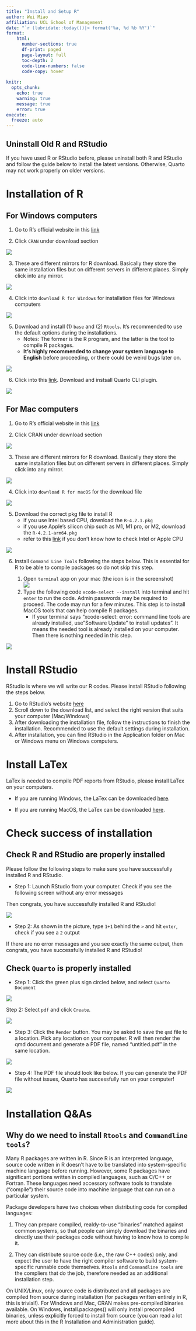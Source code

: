 ```yaml
---
title: "Install and Setup R"
author: Wei Miao
affiliation: UCL School of Management
date: "`r (lubridate::today())|> format('%a, %d %b %Y')`"
format:
    html:
      number-sections: true
      df-print: paged
      page-layout: full
      toc-depth: 2
      code-line-numbers: false
      code-copy: hover
      
knitr:
  opts_chunk:
    echo: true
    warning: true
    message: true
    error: true
execute: 
  freeze: auto
---
```


::: callout-important
## Uninstall Old R and RStudio

If you have used R or RStudio before, please uninstall both R and RStudio and follow the guide below to install the latest versions. Otherwise, Quarto may not work properly on older versions.
:::

# Installation of R

## For Windows computers

1.  Go to R's official website in this [link](https://www.r-project.org)

2.  Click `CRAN` under download section

![](images/R%20homepage.png)

3.  These are different mirrors for R download. Basically they store the same installation files but on different servers in different places. Simply click into any mirror.

![](images/R%20mirror.png)

4.  Click into `download R for Windows` for installation files for Windows computers

![](images/R%20download.png)

5.  Download and install (1) `base` and (2) `Rtools`. It's recommended to use the default options during the installations.
    -   Notes: The former is the R program, and the latter is the tool to compile R packages.
    -   **It's highly recommended to change your system language to English** before proceeding, or there could be weird bugs later on.

![](images/R%20windows.png)

6.  Click into this [link](https://quarto.org/docs/get-started/). Download and instsall Quarto CLI plugin.

![](images/quarto%20CLI.png)

## For Mac computers

1.  Go to R's official website in this [link](https://www.r-project.org)

2.  Click CRAN under download section

![](images/R%20homepage.png)

3.  These are different mirrors for R download. Basically they store the same installation files but on different servers in different places. Simply click into any mirror.

![](images/R%20mirror.png)

4.  Click into `download R for macOS` for the download file

![](images/R%20download.png)

5.  Download the correct pkg file to install R
    -   if you use Intel based CPU, download the `R-4.2.1.pkg`
    -   if you use Apple's silicon chip such as M1, M1 pro, or M2, download the `R-4.2.1-arm64.pkg`
    -   refer to this [link](https://support.apple.com/en-gb/HT211814) if you don't know how to check Intel or Apple CPU

![](images/R%20macos.png)

6.  Install `Command Line Tools` following the steps below. This is essential for R to be able to compile packages so do not skip this step.

    1.  Open `terminal` app on your mac (the icon is in the screenshot)\
        ![](images/R%20terminal.png)\
    2.  Type the following code `xcode-select --install` into terminal and hit `enter` to run the code. Admin passwords may be required to proceed. The code may run for a few minutes. This step is to install MacOS tools that can help compile R packages.
        -   If your terminal says "xcode-select: error: command line tools are already installed, use"Software Update" to install updates". It means the needed tool is already installed on your computer. Then there is nothing needed in this step.

![](images/R%20commandline%20tools.png)

# Install RStudio  

RStudio is where we will write our R codes. Please install RStudio following the steps below.

1.  Go to RStudio's website [here](https://www.rstudio.com/products/rstudio/download/#download)
2.  Scroll down to the download list, and select the right version that suits your computer (Mac/Windows)
3.  After downloading the installation file, follow the instructions to finish the installation. Recommended to use the default settings during installation.
4.  After installation, you can find RStudio in the Application folder on Mac or Windows menu on Windows computers.

# Install LaTex

LaTex is needed to compile PDF reports from RStudio, please install LaTex on your computers.

-   If you are running Windows, the LaTex can be downloaded [here](https://mirror.ctan.org/systems/texlive/tlnet/install-tl-windows.exe).

-   If you are running MacOS, the LaTex can be downloaded [here](https://tug.org/mactex/mactex-download.html).

# Check success of installation

## Check R and RStudio are properly installed

Please follow the following steps to make sure you have successfully installed R and RStudio.

-   Step 1: Launch RStudio from your computer. Check if you see the following screen without any error messages

Then congrats, you have successfully installed R and RStudio!

![](images/post-installation%20check.png)

-   Step 2: As shown in the picture, type `1+1` behind the `>` and hit `enter`, check if you see a `2` output

If there are no error messages and you see exactly the same output, then congrats, you have successfully installed R and RStudio!

## Check `Quarto` is properly installed

-   Step 1: Click the green plus sign circled below, and select `Quarto Document`

![](images/insert%20quarto.png)

Step 2: Select `pdf` and click `Create`.

![](images/quarto_new%20pdf.png)

-   Step 3: Click the `Render` button. You may be asked to save the `qmd` file to a location. Pick any location on your computer. R will then render the qmd document and generate a PDF file, named "untitled.pdf" in the same location.

![](images/quarto_render.png)

-   Step 4: The PDF file should look like below. If you can generate the PDF file without issues, Quarto has successfully run on your computer!

![](images/quarto_pdf%20rendered.png)

# Installation Q&As

## Why do we need to install `Rtools` and `Commandline tools`?

Many R packages are written in R. Since R is an interpreted language, source code written in R doesn't have to be translated into system-specific machine language before running. However, some R packages have significant portions written in compiled languages, such as C/C++ or Fortran. These languages need accessory software tools to translate ("compile") their source code into machine language that can run on a particular system.

Package developers have two choices when distributing code for compiled languages:

(1) They can prepare compiled, realdy-to-use "binaries" matched against common systems, so that people can simply download the binaries and directly use their packages code without having to know how to compile it.

(2) They can distribute source code (i.e., the raw C++ codes) only, and expect the user to have the right compiler software to build system-specific runnable code themselves. `Rtools` and `Commandline tools` are the compliers that do the job, therefore needed as an additional installation step.

On UNIX/Linux, only source code is distributed and all packages are compiled from source during installation (for packages written entirely in R, this is trivial!). For Windows and Mac, CRAN makes pre-compiled binaries available. On Windows, install.packages() will only install precompiled binaries, unless explicitly forced to install from source (you can read a lot more about this in the R Installation and Administration guide).
